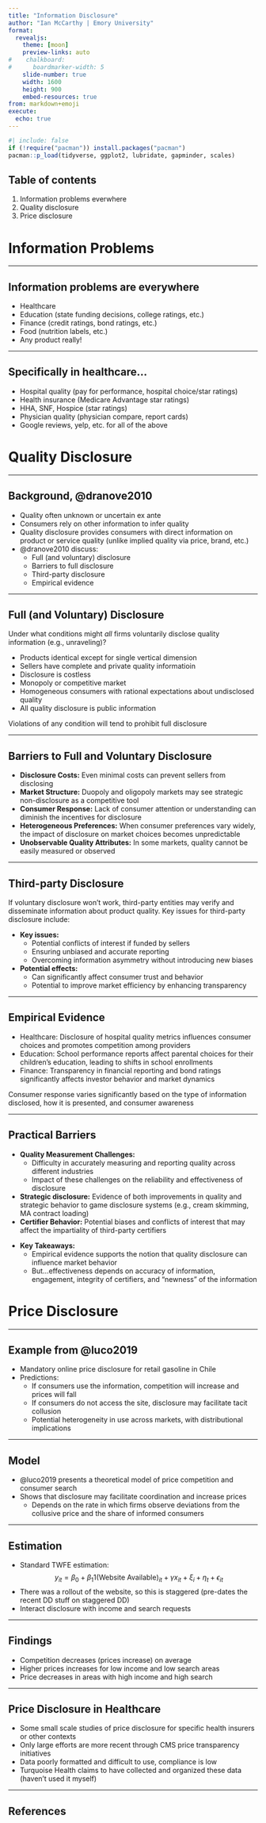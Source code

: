 ```yaml
---
title: "Information Disclosure"
author: "Ian McCarthy | Emory University"
format: 
  revealjs:
    theme: [moon]
    preview-links: auto
#    chalkboard:
#      boardmarker-width: 5
    slide-number: true
    width: 1600
    height: 900    
    embed-resources: true
from: markdown+emoji
execute: 
  echo: true
---
```


```r
#| include: false
if (!require("pacman")) install.packages("pacman")
pacman::p_load(tidyverse, ggplot2, lubridate, gapminder, scales)
```

## Table of contents

1. Information problems everwhere
2. Quality disclosure 
3. Price disclosure


# Information Problems

---

## Information problems are everywhere

- Healthcare
- Education (state funding decisions, college ratings, etc.)
- Finance (credit ratings, bond ratings, etc.)
- Food (nutrition labels, etc.)
- Any product really!

---

## Specifically in healthcare...

- Hospital quality (pay for performance, hospital choice/star ratings)
- Health insurance (Medicare Advantage star ratings)
- HHA, SNF, Hospice (star ratings)
- Physician quality (physician compare, report cards)
- Google reviews, yelp, etc. for all of the above


# Quality Disclosure

---

## Background, @dranove2010

- Quality often unknown or uncertain ex ante
- Consumers rely on other information to infer quality
- Quality disclosure provides consumers with direct information on product or service quality (unlike implied quality via price, brand, etc.)
- @dranove2010 discuss:
  - Full (and voluntary) disclosure
  - Barriers to full disclosure
  - Third-party disclosure
  - Empirical evidence

---

## Full (and Voluntary) Disclosure

Under what conditions might *all* firms voluntarily disclose quality information (e.g., unraveling)?

  - Products identical except for single vertical dimension
  - Sellers have complete and private quality informatioin
  - Disclosure is costless
  - Monopoly or competitive market
  - Homogeneous consumers with rational expectations about undisclosed quality
  - All quality disclosure is public information

::: {.fragment}
Violations of any condition will tend to prohibit full disclosure
:::

---

## Barriers to Full and Voluntary Disclosure

- **Disclosure Costs:** Even minimal costs can prevent sellers from disclosing
- **Market Structure:** Duopoly and oligopoly markets may see strategic non-disclosure as a competitive tool
- **Consumer Response:** Lack of consumer attention or understanding can diminish the incentives for disclosure
- **Heterogeneous Preferences:** When consumer preferences vary widely, the impact of disclosure on market choices becomes unpredictable
- **Unobservable Quality Attributes:** In some markets, quality cannot be easily measured or observed

---

## Third-party Disclosure

If voluntary disclosure won't work, third-party entities may verify and disseminate information about product quality. Key issues for third-party disclosure include:

- **Key issues:**
  - Potential conflicts of interest if funded by sellers
  - Ensuring unbiased and accurate reporting
  - Overcoming information asymmetry without introducing new biases

- **Potential effects:**
  - Can significantly affect consumer trust and behavior
  - Potential to improve market efficiency by enhancing transparency

---

## Empirical Evidence

- Healthcare: Disclosure of hospital quality metrics influences consumer choices and promotes competition among providers
- Education: School performance reports affect parental choices for their children’s education, leading to shifts in school enrollments
- Finance: Transparency in financial reporting and bond ratings significantly affects investor behavior and market dynamics

::: {.fragment}
Consumer response varies significantly based on the type of information disclosed, how it is presented, and consumer awareness
:::

---

## Practical Barriers

- **Quality Measurement Challenges:**
  - Difficulty in accurately measuring and reporting quality across different industries
  - Impact of these challenges on the reliability and effectiveness of disclosure
- **Strategic disclosure:** Evidence of both improvements in quality and strategic behavior to game disclosure systems (e.g., cream skimming, MA contract loading)
- **Certifier Behavior:** Potential biases and conflicts of interest that may affect the impartiality of third-party certifiers

::: {.fragment}
- **Key Takeaways:**
  - Empirical evidence supports the notion that quality disclosure can influence market behavior
  - But...effectiveness depends on accuracy of information, engagement, integrity of certifiers, and "newness" of the information
:::


# Price Disclosure

---

## Example from @luco2019

- Mandatory online price disclosure for retail gasoline in Chile
- Predictions:
  - If consumers use the information, competition will increase and prices will fall
  - If consumers do not access the site, disclosure may facilitate tacit collusion
  - Potential heterogeneity in use across markets, with distributional implications

---

## Model

- @luco2019 presents a theoretical model of price competition and consumer search
- Shows that disclosure may facilitate coordination and increase prices
  - Depends on the rate in which firms observe deviations from the collusive price and the share of informed consumers

---

## Estimation

- Standard TWFE estimation: $$y_{it} = \beta_{0} + \beta_{1} 1(\text{Website Available})_{it} + \gamma x_{it} + \xi_{i} + \eta_{t} + \epsilon_{it}$$
- There was a rollout of the website, so this is staggered (pre-dates the recent DD stuff on staggered DD)
- Interact disclosure with income and search requests

---

## Findings

- Competition decreases (prices increase) on average
- Higher prices increases for low income and low search areas
- Price decreases in areas with high income and high search 

---

## Price Disclosure in Healthcare

- Some small scale studies of price disclosure for specific health insurers or other contexts
- Only large efforts are more recent through CMS price transparency initiatives
- Data poorly formatted and difficult to use, compliance is low
- Turquoise Health claims to have collected and organized these data (haven't used it myself)


---

## References